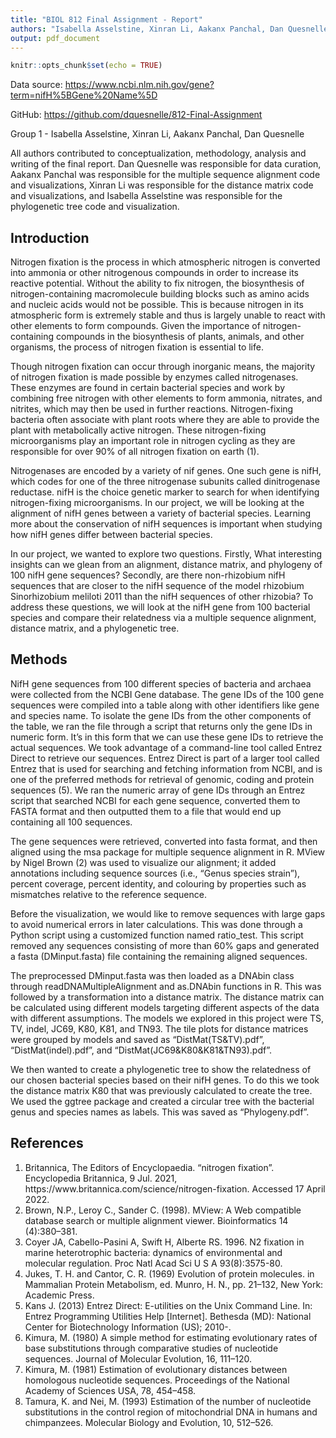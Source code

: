```yaml
---
title: "BIOL 812 Final Assignment - Report"
authors: "Isabella Asselstine, Xinran Li, Aakanx Panchal, Dan Quesnelle"
output: pdf_document
---
```


```r
knitr::opts_chunk$set(echo = TRUE)
```

Data source: <https://www.ncbi.nlm.nih.gov/gene?term=nifH%5BGene%20Name%5D>

GitHub: <https://github.com/dquesnelle/812-Final-Assignment>

Group 1 - Isabella Asselstine, Xinran Li, Aakanx Panchal, Dan Quesnelle

All authors contributed to conceptualization, methodology, analysis and writing of the final report. Dan Quesnelle was responsible for data curation, Aakanx Panchal was responsible for the multiple sequence alignment code and visualizations, Xinran Li was responsible for the distance matrix code and visualizations, and Isabella Asselstine was responsible for the phylogenetic tree code and visualization.

\newpage

## Introduction

Nitrogen fixation is the process in which atmospheric nitrogen is converted into ammonia or other nitrogenous compounds in order to increase its reactive potential. Without the ability to fix nitrogen, the biosynthesis of nitrogen-containing macromolecule building blocks such as amino acids and nucleic acids would not be possible. This is because nitrogen in its atmospheric form is extremely stable and thus is largely unable to react with other elements to form compounds. Given the importance of nitrogen-containing compounds in the biosynthesis of plants, animals, and other organisms, the process of nitrogen fixation is essential to life.

Though nitrogen fixation can occur through inorganic means, the majority of nitrogen fixation is made possible by enzymes called nitrogenases. These enzymes are found in certain bacterial species and work by combining free nitrogen with other elements to form ammonia, nitrates, and nitrites, which may then be used in further reactions. Nitrogen-fixing bacteria often associate with plant roots where they are able to provide the plant with metabolically active nitrogen. These nitrogen-fixing microorganisms play an important role in nitrogen cycling as they are responsible for over 90% of all nitrogen fixation on earth (1).

Nitrogenases are encoded by a variety of nif genes. One such gene is nifH, which codes for one of the three nitrogenase subunits called dinitrogenase reductase. nifH is the choice genetic marker to search for when identifying nitrogen-fixing microorganisms. In our project, we will be looking at the alignment of nifH genes between a variety of bacterial species. Learning more about the conservation of nifH sequences is important when studying how nifH genes differ between bacterial species.

In our project, we wanted to explore two questions. Firstly, What interesting insights can we glean from an alignment, distance matrix, and phylogeny of 100 nifH gene sequences? Secondly, are there non-rhizobium nifH sequences that are closer to the nifH sequence of the model rhizobium Sinorhizobium meliloti 2011 than the nifH sequences of other rhizobia? To address these questions, we will look at the nifH gene from 100 bacterial species and compare their relatedness via a multiple sequence alignment, distance matrix, and a phylogenetic tree.

## Methods

NifH gene sequences from 100 different species of bacteria and archaea were collected from the NCBI Gene database. The gene IDs of the 100 gene sequences were compiled into a table along with other identifiers like gene and species name. To isolate the gene IDs from the other components of the table, we ran the file through a script that returns only the gene IDs in numeric form. It's in this form that we can use these gene IDs to retrieve the actual sequences. We took advantage of a command-line tool called Entrez Direct to retrieve our sequences. Entrez Direct is part of a larger tool called Entrez that is used for searching and fetching information from NCBI, and is one of the preferred methods for retrieval of genomic, coding and protein sequences (5). We ran the numeric array of gene IDs through an Entrez script that searched NCBI for each gene sequence, converted them to FASTA format and then outputted them to a file that would end up containing all 100 sequences.

The gene sequences were retrieved, converted into fasta format, and then aligned using the msa package for multiple sequence alignment in R. MView by Nigel Brown (2) was used to visualize our alignment; it added annotations including sequence sources (i.e., “Genus species strain”), percent coverage, percent identity, and colouring by properties such as mismatches relative to the reference sequence.

Before the visualization, we would like to remove sequences with large gaps to avoid numerical errors in later calculations. This was done through a Python script using a customized function named ratio_test. This script removed any sequences consisting of more than 60% gaps and generated a fasta (DMinput.fasta) file containing the remaining aligned sequences.

The preprocessed DMinput.fasta was then loaded as a DNAbin class through readDNAMultipleAlignment and as.DNAbin functions in R. This was followed by a transformation into a distance matrix. The distance matrix can be calculated using different models targeting different aspects of the data with different assumptions. The models we explored in this project were TS, TV, indel, JC69, K80, K81, and TN93. The tile plots for distance matrices were grouped by models and saved as “DistMat(TS&TV).pdf”, “DistMat(indel).pdf”, and “DistMat(JC69&K80&K81&TN93).pdf”.

We then wanted to create a phylogenetic tree to show the relatedness of our chosen bacterial species based on their nifH genes. To do this we took the distance matrix K80 that was previously calculated to create the tree. We used the ggtree package and created a circular tree with the bacterial genus and species names as labels. This was saved as “Phylogeny.pdf”. 


## References

1. Britannica, The Editors of Encyclopaedia. "nitrogen fixation". Encyclopedia Britannica, 9 Jul. 2021, https://www.britannica.com/science/nitrogen-fixation. Accessed 17 April 2022.
2. Brown, N.P., Leroy C., Sander C. (1998). MView: A Web compatible database search or multiple alignment viewer. Bioinformatics 14 (4):380--381.
3. Coyer JA, Cabello-Pasini A, Swift H, Alberte RS. 1996. N2 fixation in marine heterotrophic bacteria: dynamics of environmental and molecular regulation. Proc Natl Acad Sci U S A 93(8):3575-80.
4. Jukes, T. H. and Cantor, C. R. (1969) Evolution of protein molecules. in Mammalian Protein Metabolism, ed. Munro, H. N., pp. 21--132, New York: Academic Press.
5. Kans J. (2013) Entrez Direct: E-utilities on the Unix Command Line. In: Entrez Programming Utilities Help [Internet]. Bethesda (MD): National Center for Biotechnology Information (US); 2010-.
6. Kimura, M. (1980) A simple method for estimating evolutionary rates of base substitutions through comparative studies of nucleotide sequences. Journal of Molecular Evolution, 16, 111--120.
7. Kimura, M. (1981) Estimation of evolutionary distances between homologous nucleotide sequences. Proceedings of the National Academy of Sciences USA, 78, 454--458.
8. Tamura, K. and Nei, M. (1993) Estimation of the number of nucleotide substitutions in the control region of mitochondrial DNA in humans and chimpanzees. Molecular Biology and Evolution, 10, 512--526.
 

